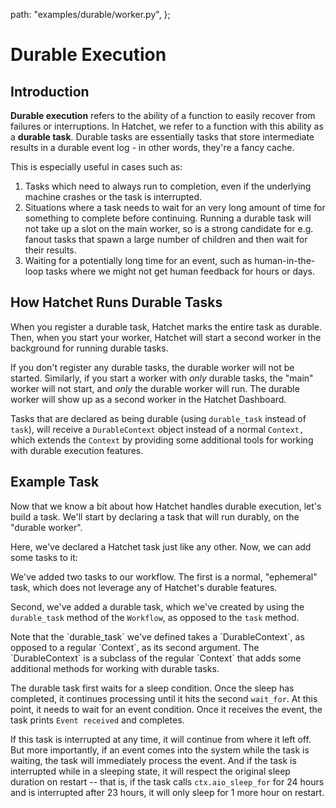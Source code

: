 
  path: "examples/durable/worker.py",
};


# Durable Execution

## Introduction

**Durable execution** refers to the ability of a function to easily recover from failures or interruptions. In Hatchet, we refer to a function with this ability as a **durable task**. Durable tasks are essentially tasks that store intermediate results in a durable event log - in other words, they're a fancy cache.

This is especially useful in cases such as:

1. Tasks which need to always run to completion, even if the underlying machine crashes or the task is interrupted.
2. Situations where a task needs to wait for an very long amount of time for something to complete before continuing. Running a durable task will not take up a slot on the main worker, so is a strong candidate for e.g. fanout tasks that spawn a large number of children and then wait for their results.
3. Waiting for a potentially long time for an event, such as human-in-the-loop tasks where we might not get human feedback for hours or days.

## How Hatchet Runs Durable Tasks

When you register a durable task, Hatchet marks the entire task as durable. Then, when you start your worker, Hatchet will start a second worker in the background for running durable tasks.

If you don't register any durable tasks, the durable worker will not be started. Similarly, if you start a worker with _only_ durable tasks, the "main" worker will not start, and _only_ the durable worker will run. The durable worker will show up as a second worker in the Hatchet Dashboard.

Tasks that are declared as being durable (using `durable_task` instead of `task`), will receive a `DurableContext` object instead of a normal `Context,` which extends the `Context` by providing some additional tools for working with durable execution features.

## Example Task

Now that we know a bit about how Hatchet handles durable execution, let's build a task. We'll start by declaring a task that will run durably, on the "durable worker".

<GithubSnippet src={DurablePy} target="Create a durable workflow" />

Here, we've declared a Hatchet task just like any other. Now, we can add some tasks to it:

<GithubSnippet src={DurablePy} target="Add durable task" />

We've added two tasks to our workflow. The first is a normal, "ephemeral" task, which does not leverage any of Hatchet's durable features.

Second, we've added a durable task, which we've created by using the `durable_task` method of the `Workflow`, as opposed to the `task` method.

<Callout type="info" emoji="💡">
  Note that the `durable_task` we've defined takes a `DurableContext`, as
  opposed to a regular `Context`, as its second argument. The `DurableContext`
  is a subclass of the regular `Context` that adds some additional methods for
  working with durable tasks.
</Callout>

The durable task first waits for a sleep condition. Once the sleep has completed, it continues processing until it hits the second `wait_for`. At this point, it needs to wait for an event condition. Once it receives the event, the task prints `Event received` and completes.

If this task is interrupted at any time, it will continue from where it left off. But more importantly, if an event comes into the system while the task is waiting, the task will immediately process the event. And if the task is interrupted while in a sleeping state, it will respect the original sleep duration on restart -- that is, if the task calls `ctx.aio_sleep_for` for 24 hours and is interrupted after 23 hours, it will only sleep for 1 more hour on restart.
